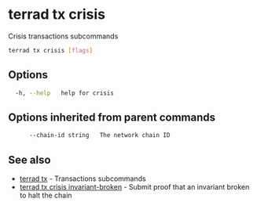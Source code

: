 # terrad tx crisis

Crisis transactions subcommands

```sh Terrad
terrad tx crisis [flags]
```

## Options

```sh Terrad
  -h, --help   help for crisis
```

## Options inherited from parent commands

```sh Terrad
      --chain-id string   The network chain ID
```

## See also

* [terrad tx](terrad_tx.mdx)	 - Transactions subcommands
* [terrad tx crisis invariant-broken](terrad_tx_crisis_invariant-broken.mdx)	 - Submit proof that an invariant broken to halt the chain


